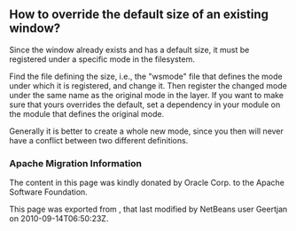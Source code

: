<!--

    Licensed to the Apache Software Foundation (ASF) under one
    or more contributor license agreements.  See the NOTICE file
    distributed with this work for additional information
    regarding copyright ownership.  The ASF licenses this file
    to you under the Apache License, Version 2.0 (the
    "License"); you may not use this file except in compliance
    with the License.  You may obtain a copy of the License at

      http://www.apache.org/licenses/LICENSE-2.0

    Unless required by applicable law or agreed to in writing,
    software distributed under the License is distributed on an
    "AS IS" BASIS, WITHOUT WARRANTIES OR CONDITIONS OF ANY
    KIND, either express or implied.  See the License for the
    specific language governing permissions and limitations
    under the License.

-->
== How to override the default size of an existing window? ==

Since the window already exists and has a default size, it must be registered under a specific mode in the filesystem.

Find the file defining the size, i.e., the "wsmode" file that defines the mode under which it is registered, and change it. Then register the changed mode under the same name as the original mode in the layer. If you want to make sure that yours overrides the default, set a dependency in your module on the module that defines the original mode.

Generally it is better to create a whole new mode, since you then will never have a conflict between two different definitions.

===Apache Migration Information===

The content in this page was kindly donated by Oracle Corp. to the
Apache Software Foundation.

This page was exported from , 
that last modified by NetBeans user Geertjan 
on 2010-09-14T06:50:23Z.

